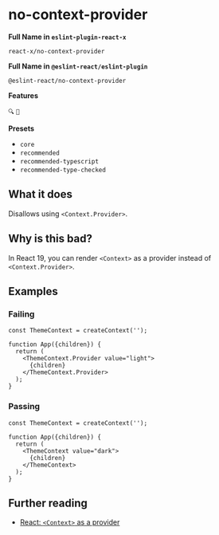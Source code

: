 # no-context-provider

**Full Name in `eslint-plugin-react-x`**

```plain copy
react-x/no-context-provider
```

**Full Name in `@eslint-react/eslint-plugin`**

```plain copy
@eslint-react/no-context-provider
```

**Features**

`🔍` `🔄`

**Presets**

- `core`
- `recommended`
- `recommended-typescript`
- `recommended-type-checked`

## What it does

Disallows using `<Context.Provider>`.

## Why is this bad?

In React 19, you can render `<Context>` as a provider instead of `<Context.Provider>`.

## Examples

### Failing

```tsx
const ThemeContext = createContext('');

function App({children}) {
  return (
    <ThemeContext.Provider value="light">
      {children}
    </ThemeContext.Provider>
  );
}
```

### Passing

```tsx
const ThemeContext = createContext('');

function App({children}) {
  return (
    <ThemeContext value="dark">
      {children}
    </ThemeContext>
  );
}
```

## Further reading

- [React: `<Context>` as a provider](https://react.dev/blog/2024/12/05/react-19#context-as-a-provider)
